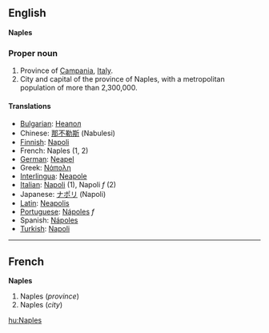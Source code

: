 ==English==
'''Naples'''

===Proper noun===

#Province of [[Campania]], [[Italy]].
#City and capital of the province of Naples, with a metropolitan population of more than 2,300,000.

====Translations====

*[[Bulgarian]]: [[Неапол]]
*Chinese: [[那不勒斯]] (Nabulesi)
*[[Finnish]]: [[Napoli]]
*French: Naples (1, 2)
*[[German]]: [[Neapel]] 
*Greek: [[Νάπολη]]
*[[Interlingua]]: [[Neapole]]
*[[Italian]]: [[Napoli]] (1), Napoli ''f'' (2)
*Japanese: [[ナポリ]] (Napoli)
*[[Latin]]: [[Neapolis]]
*[[Portuguese]]: [[Nápoles]] ''f''
*Spanish: [[Nápoles]]
*[[Turkish]]: [[Napoli]]

----

==French==
'''Naples'''

#Naples (''province'')
#Naples (''city'')

[[hu:Naples]]